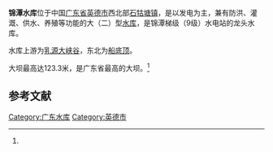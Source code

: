 {{Infobox Reservoir | 
|name                     = 锦潭水库
|nickname                 = 
|image                    = 
|image_caption            = 
|map                      = 
|map_caption              = 
|pushpin_map              = China
|pushpin_map_caption      = 锦潭水库在中国的位置
|code                     = 
|class                    = 大（二）型[[水库|水库]]
|location_of_reservoir    = [[广东省|广东省]][[英德市|英德市]][[石牯塘镇|石牯塘镇]]
|location_of_dam          = 
|inflow                   = [[西坑水|西坑水]]、[[东坑水|东坑水]]
|outflow                  = [[黄洞河|黄洞河]]
|catchment_area           = 
|reservoir_area           = 
|mean_depth               = 
|maximum_depth            = 
|flood_level              = 
|normal_water_level       = 
|dead_water_level         = 
|water_quality            = 
|island                   = 
|maximum_storage_capacity = 2.49亿
|normal_storage_capacity  = 
|dead_storage_capacity    = 
|type_of_dam              = 混凝土双曲拱坝
|elevation_of_dam         = 
|height_of_dam            = 123.3
|length_of_dam            = 
|width_of_dam             = 
|installed_capacity       = 4.7万千瓦
|irrigated_area           = 
|start                    = 
|complete                 = 
|cost                     = 
|emigrate                 = 
|latd = 24
|latm = 24
|lats = 35
|latNS = N
|longd = 113
|longm = 09
|longs = 51
|longEW = E
|website = 
|footnotes = <ref>{{Cite web |url=http://www.gd-info.gov.cn/shtml/yds/lanmu13/lanmu005/2010/02/09/18673.shtml |title=锦潭水库 |access-date=2010-10-19 |archive-url=https://web.archive.org/web/20110122211144/http://www.gd-info.gov.cn/shtml/yds/lanmu13/lanmu005/2010/02/09/18673.shtml |archive-date=2011-01-22 |dead-url=yes }}</ref><ref name="李宙">{{cite journal |title=锦潭水电站混凝土双曲拱坝的设计 |author=李宙 |journal=人民珠江 |year=2008 |volume= |issue=02 |pages=51-55 |url=http://www.cqvip.com/qk/90223x/200802/27054266.html }}</ref>
}}
'''锦潭水库'''位于中国[[广东省|广东省]][[英德市|英德市]]西北部[[石牯塘镇|石牯塘镇]]，是以发电为主，兼有防洪、灌溉、供水、养殖等功能的大（二）型[[水库|水库]]，是锦潭梯级（9级）水电站的龙头水库。

水库上游为[[乳源大峡谷|乳源大峡谷]]，东北为[[船底顶|船底顶]]。

大坝最高达123.3米，是广东省最高的大坝。<ref name="李宙"/>

==参考文献==
{{reflist}}
{{DEFAULTSORT:J锦}}
[[Category:广东水库|Category:广东水库]]
[[Category:英德市|Category:英德市]]